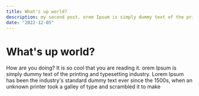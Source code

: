 ```yaml
---
title: What's up world? 
description: my second post. orem Ipsum is simply dummy text of the printing and typesetting industry. Lorem Ipsum has been the industry's standard dummy text ever since the 1500s, when an unknown printer took a galley of type and scrambled it to make 
date: "2022-12-05"
---
```


# What's up world? 

How are you doing? It is so cool that you are reading it. orem Ipsum is simply dummy text of the printing and typesetting industry. Lorem Ipsum has been the industry's standard dummy text ever since the 1500s, when an unknown printer took a galley of type and scrambled it to make 
